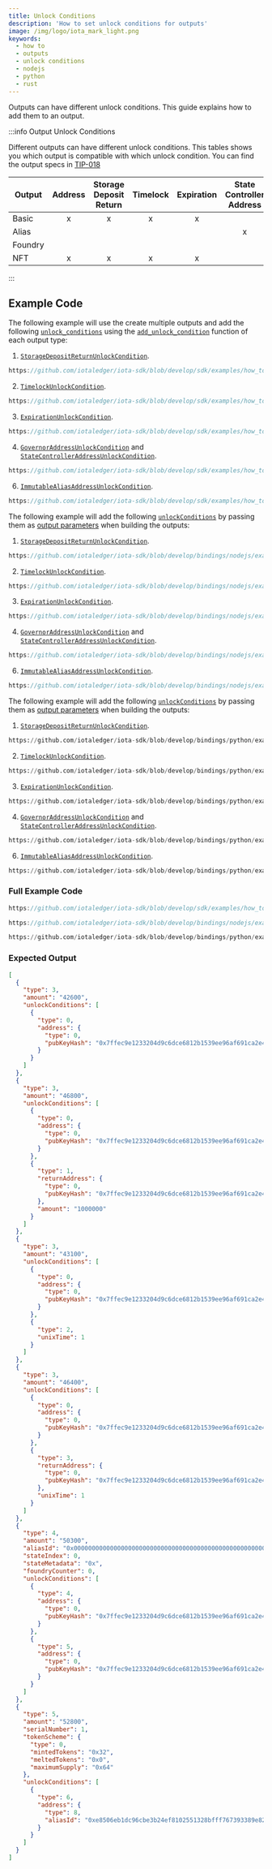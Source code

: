```yaml
---
title: Unlock Conditions
description: 'How to set unlock conditions for outputs'
image: /img/logo/iota_mark_light.png
keywords:
  - how to
  - outputs
  - unlock conditions
  - nodejs
  - python
  - rust
---
```



Outputs can have different unlock conditions. This guide explains how to add them to an output.

<AccountClient />

:::info Output Unlock Conditions

Different outputs can have different unlock conditions. This tables shows you which output is compatible with which unlock condition. You can find the output specs in [TIP-018](https://wiki.iota.org/tips/tips/TIP-0018)

| Output  | Address | Storage Deposit Return | Timelock | Expiration | State Controller Address | Governor Address | Immutable Alias Address |
| ------- | :-----: | :--------------------: | :------: | :--------: | :----------------------: | :--------------: | :---------------------: |
| Basic   |    x    |           x            |    x     |     x      |                          |                  |                         |
| Alias   |         |                        |          |            |            x             |        x         |                         |
| Foundry |         |                        |          |            |                          |                  |            x            |
| NFT     |    x    |           x            |    x     |     x      |                          |                  |                         |

:::

## Example Code

<Tabs groupId="language" queryString>
<TabItem value="rust" label="Rust">

The following example will use the create multiple outputs and add the following
[`unlock_conditions`](https://docs.rs/iota-sdk/latest/iota_sdk/types/block/output/unlock_condition/index.html)
using the [`add_unlock_condition`](https://docs.rs/iota-sdk/latest/iota_sdk/types/block/output/basic/struct.BasicOutputBuilder.html#method.add_unlock_condition)
function of each output type:

1. [`StorageDepositReturnUnlockCondition`](https://docs.rs/iota-sdk/latest/iota_sdk/types/block/output/unlock_condition/struct.StorageDepositReturnUnlockCondition.html).

<div className={'hide-code-block-extras'}>

```rust reference
https://github.com/iotaledger/iota-sdk/blob/develop/sdk/examples/how_tos/outputs/unlock_conditions.rs#L55-L62
```

</div>

2. [`TimelockUnlockCondition`](https://docs.rs/iota-sdk/latest/iota_sdk/types/block/output/unlock_condition/struct.TimelockUnlockCondition.html).

<div className={'hide-code-block-extras'}>

```rust reference
https://github.com/iotaledger/iota-sdk/blob/develop/sdk/examples/how_tos/outputs/unlock_conditions.rs#L64-L67
```

</div>

3. [`ExpirationUnlockCondition`](https://docs.rs/iota-sdk/latest/iota_sdk/types/block/output/unlock_condition/struct.ExpirationUnlockCondition.html).

<div className={'hide-code-block-extras'}>

```rust reference
https://github.com/iotaledger/iota-sdk/blob/develop/sdk/examples/how_tos/outputs/unlock_conditions.rs#L69-L71
```

</div>

4. [`GovernorAddressUnlockCondition`](https://docs.rs/iota-sdk/latest/iota_sdk/types/block/output/unlock_condition/struct.GovernorAddressUnlockCondition.html)
   and [`StateControllerAddressUnlockCondition`](https://docs.rs/iota-sdk/latest/iota_sdk/types/block/output/unlock_condition/struct.StateControllerAddressUnlockCondition.html).

<div className={'hide-code-block-extras'}>

```rust reference
https://github.com/iotaledger/iota-sdk/blob/develop/sdk/examples/how_tos/outputs/unlock_conditions.rs#L73-L76
```

</div>

6. [`ImmutableAliasAddressUnlockCondition`](https://docs.rs/iota-sdk/latest/iota_sdk/types/block/output/unlock_condition/struct.ImmutableAliasAddressUnlockCondition.html).

<div className={'hide-code-block-extras'}>

```rust reference
https://github.com/iotaledger/iota-sdk/blob/develop/sdk/examples/how_tos/outputs/unlock_conditions.rs#L78-L80
```

</div>

</TabItem>
<TabItem value="typescript-node" label="Typescript (Node.js)">

The following example will add the following
[`unlockConditions`](../../../references/nodejs/classes/UnlockCondition/)
by passing them as [output parameters](../../../references/nodejs/interfaces/BasicOutputBuilderParams/#unlockconditions)
when building the outputs:

1. [`StorageDepositReturnUnlockCondition`](../../../references/nodejs/classes/StorageDepositReturnUnlockCondition/).

<div className={'hide-code-block-extras'}>

```typescript reference
https://github.com/iotaledger/iota-sdk/blob/develop/bindings/nodejs/examples/how_tos/outputs/unlock-conditions.ts#L55-L63
```

</div>

2. [`TimelockUnlockCondition`](../../../references/nodejs/classes/TimelockUnlockCondition/).

<div className={'hide-code-block-extras'}>

```typescript reference
https://github.com/iotaledger/iota-sdk/blob/develop/bindings/nodejs/examples/how_tos/outputs/unlock-conditions.ts#L66-L71
```

</div>

3. [`ExpirationUnlockCondition`](../../../references/nodejs/classes/ExpirationUnlockCondition/).

<div className={'hide-code-block-extras'}>

```typescript reference
https://github.com/iotaledger/iota-sdk/blob/develop/bindings/nodejs/examples/how_tos/outputs/unlock-conditions.ts#L74-L82
```

</div>

4. [`GovernorAddressUnlockCondition`](../../../references/nodejs/classes/GovernorAddressUnlockCondition/) and [`StateControllerAddressUnlockCondition`](../../../references/nodejs/classes/StateControllerAddressUnlockCondition/).

<div className={'hide-code-block-extras'}>

```typescript reference
https://github.com/iotaledger/iota-sdk/blob/develop/bindings/nodejs/examples/how_tos/outputs/unlock-conditions.ts#L85-L96
```

</div>

6. [`ImmutableAliasAddressUnlockCondition`](../../../references/nodejs/classes/ImmutableAliasAddressUnlockCondition/).

<div className={'hide-code-block-extras'}>

```typescript reference
https://github.com/iotaledger/iota-sdk/blob/develop/bindings/nodejs/examples/how_tos/outputs/unlock-conditions.ts#L99-L107
```

</div>

</TabItem>
<TabItem value="python" label="Python">

The following example will add the following [`unlockConditions`](../../../references/python/iota_sdk/client/#parameters-2)
by passing them as [output parameters](../../../references/nodejs/interfaces/BasicOutputBuilderParams/#unlockconditions)
when building the outputs:

1. [`StorageDepositReturnUnlockCondition`](https://wiki.iota.org/next/iota-sdk/references/python/iota_sdk/types/unlock_condition/#storagedepositreturnunlockcondition-objects).

<div className={'hide-code-block-extras'}>

```python reference
https://github.com/iotaledger/iota-sdk/blob/develop/bindings/python/examples/how_tos/outputs/unlock_conditions.py#L28-L36
```

</div>

2. [`TimelockUnlockCondition`](https://wiki.iota.org/next/iota-sdk/references/python/iota_sdk/types/unlock_condition/#timelockunlockcondition-objects).

<div className={'hide-code-block-extras'}>

```python reference
https://github.com/iotaledger/iota-sdk/blob/develop/bindings/python/examples/how_tos/outputs/unlock_conditions.py#L40-L45
```

</div>

3. [`ExpirationUnlockCondition`](https://wiki.iota.org/next/iota-sdk/references/python/iota_sdk/types/unlock_condition/#expirationunlockcondition-objects).

<div className={'hide-code-block-extras'}>

```python reference
https://github.com/iotaledger/iota-sdk/blob/develop/bindings/python/examples/how_tos/outputs/unlock_conditions.py#L49-L57
```

</div>

4. [`GovernorAddressUnlockCondition`](https://wiki.iota.org/next/iota-sdk/references/python/iota_sdk/types/unlock_condition/#statecontrolleraddressunlockcondition-objects) and [`StateControllerAddressUnlockCondition`](https://wiki.iota.org/next/iota-sdk/references/python/iota_sdk/types/unlock_condition/#governoraddressunlockcondition-objects).

<div className={'hide-code-block-extras'}>

```python reference
https://github.com/iotaledger/iota-sdk/blob/develop/bindings/python/examples/how_tos/outputs/unlock_conditions.py#L61-L72
```

</div>

6. [`ImmutableAliasAddressUnlockCondition`](https://wiki.iota.org/next/iota-sdk/references/python/iota_sdk/types/unlock_condition/#immutablealiasaddressunlockcondition-objects).

<div className={'hide-code-block-extras'}>

```python reference
https://github.com/iotaledger/iota-sdk/blob/develop/bindings/python/examples/how_tos/outputs/unlock_conditions.py#L75-L83
```

</div>

</TabItem>
</Tabs>

### Full Example Code

<Tabs groupId="language" queryString>
<TabItem value="rust" label="Rust">

```rust reference
https://github.com/iotaledger/iota-sdk/blob/develop/sdk/examples/how_tos/outputs/unlock_conditions.rs
```

</TabItem>
<TabItem value="typescript-node" label="Typescript (Node.js)">

```typescript reference
https://github.com/iotaledger/iota-sdk/blob/develop/bindings/nodejs/examples/how_tos/outputs/unlock-conditions.ts
```

</TabItem>
<TabItem value="python" label="Python">

```python reference
https://github.com/iotaledger/iota-sdk/blob/develop/bindings/python/examples/how_tos/outputs/unlock_conditions.py
```

</TabItem>
</Tabs>

### Expected Output

```json
[
  {
    "type": 3,
    "amount": "42600",
    "unlockConditions": [
      {
        "type": 0,
        "address": {
          "type": 0,
          "pubKeyHash": "0x7ffec9e1233204d9c6dce6812b1539ee96af691ca2e4d9065daa85907d33e5d3"
        }
      }
    ]
  },
  {
    "type": 3,
    "amount": "46800",
    "unlockConditions": [
      {
        "type": 0,
        "address": {
          "type": 0,
          "pubKeyHash": "0x7ffec9e1233204d9c6dce6812b1539ee96af691ca2e4d9065daa85907d33e5d3"
        }
      },
      {
        "type": 1,
        "returnAddress": {
          "type": 0,
          "pubKeyHash": "0x7ffec9e1233204d9c6dce6812b1539ee96af691ca2e4d9065daa85907d33e5d3"
        },
        "amount": "1000000"
      }
    ]
  },
  {
    "type": 3,
    "amount": "43100",
    "unlockConditions": [
      {
        "type": 0,
        "address": {
          "type": 0,
          "pubKeyHash": "0x7ffec9e1233204d9c6dce6812b1539ee96af691ca2e4d9065daa85907d33e5d3"
        }
      },
      {
        "type": 2,
        "unixTime": 1
      }
    ]
  },
  {
    "type": 3,
    "amount": "46400",
    "unlockConditions": [
      {
        "type": 0,
        "address": {
          "type": 0,
          "pubKeyHash": "0x7ffec9e1233204d9c6dce6812b1539ee96af691ca2e4d9065daa85907d33e5d3"
        }
      },
      {
        "type": 3,
        "returnAddress": {
          "type": 0,
          "pubKeyHash": "0x7ffec9e1233204d9c6dce6812b1539ee96af691ca2e4d9065daa85907d33e5d3"
        },
        "unixTime": 1
      }
    ]
  },
  {
    "type": 4,
    "amount": "50300",
    "aliasId": "0x0000000000000000000000000000000000000000000000000000000000000000",
    "stateIndex": 0,
    "stateMetadata": "0x",
    "foundryCounter": 0,
    "unlockConditions": [
      {
        "type": 4,
        "address": {
          "type": 0,
          "pubKeyHash": "0x7ffec9e1233204d9c6dce6812b1539ee96af691ca2e4d9065daa85907d33e5d3"
        }
      },
      {
        "type": 5,
        "address": {
          "type": 0,
          "pubKeyHash": "0x7ffec9e1233204d9c6dce6812b1539ee96af691ca2e4d9065daa85907d33e5d3"
        }
      }
    ]
  },
  {
    "type": 5,
    "amount": "52800",
    "serialNumber": 1,
    "tokenScheme": {
      "type": 0,
      "mintedTokens": "0x32",
      "meltedTokens": "0x0",
      "maximumSupply": "0x64"
    },
    "unlockConditions": [
      {
        "type": 6,
        "address": {
          "type": 8,
          "aliasId": "0xe8506eb1dc96cbe3b24ef8102551328bfff767393389e824e7cef199e52d87b6"
        }
      }
    ]
  }
]
```
